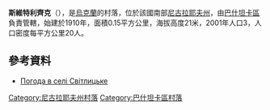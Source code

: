 {{coord|47|33|8|N|32|18|58|E|scale:100000|display=title}}

'''斯維特利齊克'''（{{lang-uk|Світлицьке}}），是[[烏克蘭|烏克蘭]]的村落，位於該國南部[[尼古拉耶夫州|尼古拉耶夫州]]，由[[巴什坦卡區|巴什坦卡區]]負責管轄，始建於1910年，面積0.15平方公里，海拔高度21米，2001年人口3，人口密度每平方公里20人。

==參考資料==
* [http://weather.in.ua/ua/nikolaevskaja/23436 Погода в селі Світлицьке] {{Wayback|url=http://weather.in.ua/ua/nikolaevskaja/23436 |date=20160607051209 }}

[[Category:尼古拉耶夫州村落|Category:尼古拉耶夫州村落]]
[[Category:巴什坦卡區村落|Category:巴什坦卡區村落]]


{{Mykolaiv-geo-stub}}